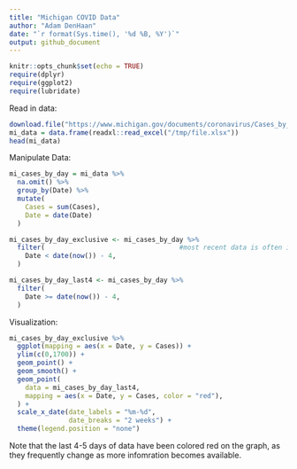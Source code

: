 ```yaml
---
title: "Michigan COVID Data"
author: "Adam DenHaan"
date: "`r format(Sys.time(), '%d %B, %Y')`"
output: github_document
---
```


```r
knitr::opts_chunk$set(echo = TRUE)
require(dplyr)
require(ggplot2)
require(lubridate)
```


Read in data:
```r
download.file("https://www.michigan.gov/documents/coronavirus/Cases_by_County_and_Date_2020-09-22_703063_7.xlsx", destfile = "/tmp/file.xlsx")
mi_data = data.frame(readxl::read_excel("/tmp/file.xlsx"))
head(mi_data)
```

Manipulate Data:
```r
mi_cases_by_day = mi_data %>% 
  na.omit() %>%
  group_by(Date) %>%
  mutate(
    Cases = sum(Cases),
    Date = date(Date)
  ) 

mi_cases_by_day_exclusive <- mi_cases_by_day %>%
  filter(                                  #most recent data is often inaccurate and revised
    Date < date(now()) - 4,
  )

mi_cases_by_day_last4 <- mi_cases_by_day %>%
  filter(                         
    Date >= date(now()) - 4,
  )
```

Visualization:
```r
mi_cases_by_day_exclusive %>%
  ggplot(mapping = aes(x = Date, y = Cases)) +
  ylim(c(0,1700)) +
  geom_point() + 
  geom_smooth() +
  geom_point(
    data = mi_cases_by_day_last4,
    mapping = aes(x = Date, y = Cases, color = "red"),
  ) +
  scale_x_date(date_labels = "%m-%d",
               date_breaks = "2 weeks") + 
  theme(legend.position = "none")
```

Note that the last 4-5 days of data have been colored red on the graph, as they frequently change as more infomration becomes available. 